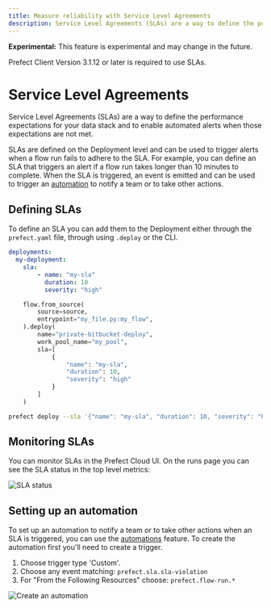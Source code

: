 ```yaml
---
title: Measure reliability with Service Level Agreements
description: Service Level Agreements (SLAs) are a way to define the performance expectations for your flows and to enable automated alerts when those expectations are not met.
---
```

<Warning> <b>Experimental:</b> This feature is experimental and may change in the future.</Warning>

<Note>Prefect Client Version 3.1.12 or later is required to use SLAs.</Note>

# Service Level Agreements

<span class="badge cloud"></span> Service Level Agreements (SLAs) are a way to define the performance expectations for your data stack and to enable automated alerts when those expectations are not met.

SLAs are defined on the Deployment level and can be used to trigger alerts when a flow run fails to adhere to the SLA. For example, you can define an SLA that triggers an alert if a flow run takes longer than 10 minutes to complete. When the SLA is triggered, an event is emitted and can be used to trigger an [automation](/v3/automate/events/automations-triggers/) to notify a team or to take other actions.

## Defining SLAs

To define an SLA you can add them to the Deployment either through the `prefect.yaml` file, through using `.deploy` or the CLI.

```yaml prefect.yaml SLA
deployments:
  my-deployment:
    sla:
        - name: "my-sla"
          duration: 10
          severity: "high"
```

```python .deploy SLA
    flow.from_source(
        source=source,
        entrypoint="my_file.py:my_flow",
    ).deploy(
        name="private-bitbucket-deploy",
        work_pool_name="my_pool",
        sla=[
            {
                "name": "my-sla",
                "duration": 10,
                "severity": "high"
            }
        ]
    )
```

```bash CLI SLA
prefect deploy --sla '{"name": "my-sla", "duration": 10, "severity": "high"}'
```

## Monitoring SLAs

You can monitor SLAs in the Prefect Cloud UI. On the runs page you can see the SLA status in the top level metrics:

![SLA status](/v3/img/ui/sla-overview.png)


## Setting up an automation

To set up an automation to notify a team or to take other actions when an SLA is triggered, you can use the [automations](/v3/automate/events/automations-triggers/) feature. To create the automation first you'll need to create a trigger.

1. Choose trigger type 'Custom'.
2. Choose any event matching: `prefect.sla.sla-violation`
3. For "From the Following Resources" choose: `prefect.flow-run.*`

![Create an automation](/v3/img/ui/sla-trigger-automation.png)
